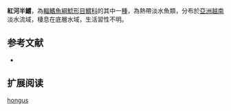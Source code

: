 {{Speciesbox
| name = 紅河半鱨
| image = 
| image_width = 250px
| image_caption = 
| status = DD
| status_system = IUCN3.1
| genus = Hemibagrus
| species = hongus
| authority = [[Mai|Mai]], 1978
| synonyms = *''Hemibagrus elongatus hongus'',Mai, 1978
}}
'''紅河半鱨'''，為[[輻鰭魚綱|輻鰭魚綱]][[鯰形目|鯰形目]][[鱨科|鱨科]]的其中一[[種|種]]，為熱帶淡水魚類，分布於[[亞洲|亞洲]][[越南|越南]]淡水流域，棲息在底層水域，生活習性不明。

==参考文献==
*{{FishBase_species|genus=Hemibagrus|species=hongus |year=2015|month=4}}

== 扩展阅读 ==
{{refbegin}}
{{wikispecies-inline|Hemibagrus hongus |紅河半鱨}}
{{refend}}
{{Taxonbar|from=Q5609036}}

[[Category:半鱨屬|hongus]]